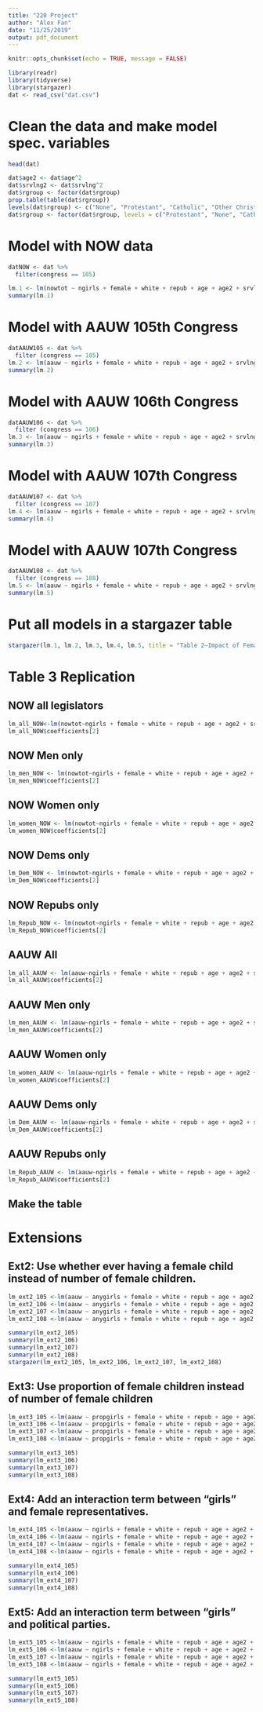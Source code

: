 ```yaml
---
title: "220 Project"
author: "Alex Fan"
date: "11/25/2019"
output: pdf_document
---
```


```r
knitr::opts_chunk$set(echo = TRUE, message = FALSE)
```

```r
library(readr)
library(tidyverse)
library(stargazer)
dat <- read_csv("dat.csv")
```

# Clean the data and make model spec. variables
```r
head(dat)

dat$age2 <- dat$age^2
dat$srvlng2 <- dat$srvlng^2
dat$rgroup <- factor(dat$rgroup)
prop.table(table(dat$rgroup))
levels(dat$rgroup) <- c("None", "Protestant", "Catholic", "Other Christian", "Other religion")
dat$rgroup <- factor(dat$rgroup, levels = c("Protestant", "None", "Catholic", "Other Christian", "Other religion"))

```

# Model with NOW data
```r
datNOW <- dat %>%
  filter(congress == 105)

lm.1 <- lm(nowtot ~ ngirls + female + white + repub + age + age2 + srvlng + srvlng2 + rgroup + demvote + factor(totchi) + factor(region), data = datNOW)
summary(lm.1)
```

# Model with AAUW 105th Congress
```r
datAAUW105 <- dat %>%
  filter (congress == 105)
lm.2 <- lm(aauw ~ ngirls + female + white + repub + age + age2 + srvlng + srvlng2 + rgroup + demvote + factor(totchi) + factor(region), data = datAAUW105)
summary(lm.2)
```

# Model with AAUW 106th Congress
```r
datAAUW106 <- dat %>%
  filter (congress == 106)
lm.3 <- lm(aauw ~ ngirls + female + white + repub + age + age2 + srvlng + srvlng2 + rgroup + demvote + factor(totchi) + factor(region), data = datAAUW106)
summary(lm.3)
```

# Model with AAUW 107th Congress
```r
datAAUW107 <- dat %>%
  filter (congress == 107)
lm.4 <- lm(aauw ~ ngirls + female + white + repub + age + age2 + srvlng + srvlng2 + rgroup + demvote + factor(totchi) + factor(region), data = datAAUW107)
summary(lm.4)
```

# Model with AAUW 107th Congress
```r
datAAUW108 <- dat %>%
  filter (congress == 108)
lm.5 <- lm(aauw ~ ngirls + female + white + repub + age + age2 + srvlng + srvlng2 + rgroup + demvote + factor(totchi) + factor(region), data = datAAUW108)
summary(lm.5)
```

# Put all models in a stargazer table
```r
stargazer(lm.1, lm.2, lm.3, lm.4, lm.5, title = "Table 2—Impact of Female Children on Legislator Voting on Women’s Issues")
```

\begin{table}[!htbp] \centering 
  \caption{Replication of Table 2—Impact of Female Children on Legislator Voting on Women’s Issues} 
  \label{} 
\begin{tabular}{@{\extracolsep{5pt}}lccccc} 
\\[-1.8ex]\hline 
\hline \\[-1.8ex] 
 & \multicolumn{5}{c}{\textit{Dependent variable:}} \\ 
\cline{2-6} 
\\[-1.8ex] & NOW & \multicolumn{4}{c}{AAUW} \\ 
\\[-1.8ex] & 105th & 105th & 106th & 107th & 108th \\ 
\\[-1.8ex] & (1) & (2) & (3) & (4) & (5)\\ 
\hline \\[-1.8ex] 
 Number of female children & 2.300$^{**}$ & 2.385$^{**}$ & 1.688 & 2.421$^{**}$ & 2.250$^{*}$ \\ 
  & (1.038) & (1.124) & (1.136) & (1.092) & (1.145) \\ 
  & & & & & \\ 
 Female & 10.838$^{***}$ & 9.194$^{***}$ & 10.440$^{***}$ & 7.564$^{***}$ & 6.909$^{**}$ \\ 
  & (2.690) & (2.910) & (2.881) & (2.618) & (2.730) \\ 
  & & & & & \\ 
 White & 1.860 & 0.144 & 2.594 & $-$2.626 & 1.939 \\ 
  & (3.451) & (3.676) & (3.833) & (3.150) & (3.211) \\ 
  & & & & & \\ 
 Republican & $-$44.903$^{***}$ & $-$60.468$^{***}$ & $-$55.927$^{***}$ & $-$63.216$^{***}$ & $-$63.932$^{***}$ \\ 
  & (2.109) & (2.280) & (2.335) & (2.120) & (2.436) \\ 
  & & & & & \\ 
 Age & 0.661 & 0.854 & 2.034$^{**}$ & 1.298 & 2.300$^{***}$ \\ 
  & (0.800) & (0.860) & (0.902) & (0.799) & (0.860) \\ 
  & & & & & \\ 
 Age squared & $-$0.006 & $-$0.006 & $-$0.018$^{**}$ & $-$0.012 & $-$0.021$^{**}$ \\ 
  & (0.008) & (0.008) & (0.009) & (0.007) & (0.008) \\ 
  & & & & & \\ 
 Service Length & 0.235 & $-$0.208 & $-$0.726$^{*}$ & $-$0.100 & $-$0.139 \\ 
  & (0.300) & (0.324) & (0.380) & (0.346) & (0.327) \\ 
  & & & & & \\ 
 Service length squared & $-$0.009 & 0.004 & 0.025$^{*}$ & $-$0.0002 & 0.004 \\ 
  & (0.010) & (0.011) & (0.013) & (0.011) & (0.010) \\ 
  & & & & & \\ 
 No religion & 7.262 & 5.671 & 5.353 & 7.027 & $-$7.137 \\ 
  & (7.022) & (7.606) & (7.791) & (7.176) & (7.499) \\ 
  & & & & & \\ 
 Catholic & $-$3.974$^{**}$ & $-$4.505$^{**}$ & $-$2.277 & $-$4.016$^{**}$ & $-$5.468$^{***}$ \\ 
  & (1.941) & (2.091) & (2.129) & (1.987) & (2.077) \\ 
  & & & & & \\ 
 Other Christian & 0.769 & 3.204 & 1.690 & 1.646 & 3.874 \\ 
  & (4.600) & (4.983) & (4.912) & (4.491) & (4.684) \\ 
  & & & & & \\ 
 Other religion & 10.866$^{***}$ & 9.683$^{**}$ & 11.890$^{***}$ & 10.286$^{***}$ & 3.156 \\ 
  & (3.752) & (4.047) & (4.343) & (3.785) & (3.959) \\ 
  & & & & & \\ 
 Democratic vote share in district & 84.158$^{***}$ & 62.148$^{***}$ & 57.437$^{***}$ & 56.206$^{***}$ & 66.950$^{***}$ \\ 
  & (10.869) & (11.568) & (12.018) & (9.092) & (10.889) \\ 
  & & & & & \\ 
\hline \\[-1.8ex] 
N & 430 & 434 & 434 & 434 & 433 \\ 
\hline 
\hline \\[-1.8ex] 
\textit{Note:}  & \multicolumn{5}{r}{$^{*}$p$<$0.1; $^{**}$p$<$0.05; $^{***}$p$<$0.01} \\ 
\end{tabular} 
\end{table}

# Table 3 Replication
## NOW all legislators
```r
lm_all_NOW<-lm(nowtot~ngirls + female + white + repub + age + age2 + srvlng + srvlng2+ rgroup + demvote + factor(totchi) + factor(region),data=datNOW)
lm_all_NOW$coefficients[2]
```

## NOW Men only
```r
lm_men_NOW <- lm(nowtot~ngirls + female + white + repub + age + age2 + srvlng + srvlng2+ rgroup + demvote + factor(totchi) + factor(region),data=datNOW, subset=female==0)
lm_men_NOW$coefficients[2]
```

## NOW Women only
```r
lm_women_NOW <- lm(nowtot~ngirls + female + white + repub + age + age2 + srvlng + srvlng2+ rgroup + demvote + factor(totchi) + factor(region),data=datNOW, subset=female==1)
lm_women_NOW$coefficients[2]
```

## NOW Dems only
```r
lm_Dem_NOW <- lm(nowtot~ngirls + female + white + repub + age + age2 + srvlng + srvlng2+ rgroup + demvote + factor(totchi) + factor(region),data=datNOW, subset=repub==0)
lm_Dem_NOW$coefficients[2]
```

## NOW Repubs only
```r
lm_Repub_NOW <- lm(nowtot~ngirls + female + white + repub + age + age2 + srvlng + srvlng2+ rgroup + demvote + factor(totchi) + factor(region),data=datNOW, subset=repub==1)
lm_Repub_NOW$coefficients[2]
```

## AAUW All
```r
lm_all_AAUW <- lm(aauw~ngirls + female + white + repub + age + age2 + srvlng + srvlng2+ rgroup + demvote + factor(totchi) + factor(region),data=datAAUW105)
lm_all_AAUW$coefficients[2]
```

## AAUW Men only
```r
lm_men_AAUW <- lm(aauw~ngirls + female + white + repub + age + age2 + srvlng + srvlng2+ rgroup + demvote + factor(totchi) + factor(region),data=datAAUW105, subset = female == 0)
lm_men_AAUW$coefficients[2]
```

## AAUW Women only
```r
lm_women_AAUW <- lm(aauw~ngirls + female + white + repub + age + age2 + srvlng + srvlng2+ rgroup + demvote + factor(totchi) + factor(region),data=datAAUW105, subset = female == 1)
lm_women_AAUW$coefficients[2]
```

## AAUW Dems only
```r
lm_Dem_AAUW <- lm(aauw~ngirls + female + white + repub + age + age2 + srvlng + srvlng2+ rgroup + demvote + factor(totchi) + factor(region),data=datAAUW105, subset = repub == 0)
lm_Dem_AAUW$coefficients[2]
```

## AAUW Repubs only
```r
lm_Repub_AAUW <- lm(aauw~ngirls + female + white + repub + age + age2 + srvlng + srvlng2+ rgroup + demvote + factor(totchi) + factor(region),data=datAAUW105, subset = repub == 1)
lm_Repub_AAUW$coefficients[2]
```

## Make the table

\begin{table}[!htbp] \centering 
  \caption{Replication of Table 3—Impact of Female Children on Legislator Voting on Women’s Issues, by Legislator Gender and Party} 
  \label{} 
  \textit{(Each cell presents the coefficient on number of daughters from a different regression)}
\begin{tabular}{lccccc} 
\\[-1.8ex]\hline 
\hline \\[-1.8ex] 
& & \multicolumn{2}{c}{\textit{Gender}} & \multicolumn{2}{c}{\textit{Party}} \\ 
\\[-1.8ex] Data Source & All Legislators & Men & Women & Democrats & Republicans \\ 
\hline \\[-1.8ex] 
 NOW, 105th Congress & 2.3$^{**}$ & 2.48$^{**}$ & -1.67 & 2.93$^{*}$ & 1.28$^{*}$ \\ 
  & (1.04) & (1.09) & (5.64) & (1.6) & (1.32) \\ 
  & [430] & [382] & [48] & [204] & [226] \\
  & & & & & \\ 
 AAUW, 105th Congress & 2.38$^{**}$ & 2.49$^{**}$ & -3.9 & 2.22 & 1.83 \\ 
  & (1.12) & (1.17) & (6.41) & (1.44) & (1.56) \\ 
  & [434] & [386] & [48] & [207] & [227] \\
  & & & & & \\ 
\hline 
\hline \\[-1.8ex] 
\textit{Note:}  & \multicolumn{5}{r}{$^{*}$p$<$0.1; $^{**}$p$<$0.05; $^{***}$p$<$0.01} \\ 
\end{tabular} 
\end{table}

# Extensions

## Ext2: Use whether ever having a female child instead of number of female children.
```r
lm_ext2_105 <-lm(aauw ~ anygirls + female + white + repub + age + age2 + srvlng + srvlng2 + rgroup + demvote + factor(totchi) + factor(region) , data = datAAUW105)
lm_ext2_106 <-lm(aauw ~ anygirls + female + white + repub + age + age2 + srvlng + srvlng2 + rgroup + demvote + factor(totchi) + factor(region) , data = datAAUW106)
lm_ext2_107 <-lm(aauw ~ anygirls + female + white + repub + age + age2 + srvlng + srvlng2 + rgroup + demvote + factor(totchi) + factor(region) , data = datAAUW107)
lm_ext2_108 <-lm(aauw ~ anygirls + female + white + repub + age + age2 + srvlng + srvlng2 + rgroup + demvote + factor(totchi) + factor(region) , data = datAAUW108)

summary(lm_ext2_105)
summary(lm_ext2_106)
summary(lm_ext2_107)
summary(lm_ext2_108)
stargazer(lm_ext2_105, lm_ext2_106, lm_ext2_107, lm_ext2_108)
```

\begin{table}[!htbp] \centering 
  \caption{Impact of Having Any Female Children on Legislator Voting on Women’s Issues} 
  \label{} 
\begin{tabular}{@{\extracolsep{5pt}}lcccc} 
\\[-1.8ex]\hline 
\hline \\[-1.8ex] 
 & \multicolumn{4}{c}{\textit{Dependent variable:}} \\ 
\cline{2-5} 
\\[-1.8ex] & \multicolumn{4}{c}{AAUW} \\ 
\\[-1.8ex] & (1) & (2) & (3) & (4)\\ 
\hline \\[-1.8ex] 
 Has Female Child & 4.400$^{*}$ & 3.252 & 2.318 & 1.609 \\ 
  & (2.661) & (2.565) & (2.396) & (2.468) \\ 
  & & & & \\ 
 Female & 9.174$^{***}$ & 10.456$^{***}$ & 7.503$^{***}$ & 6.907$^{**}$ \\ 
  & (2.918) & (2.883) & (2.631) & (2.743) \\ 
  & & & & \\ 
 White  & 0.035 & 2.538 & $-$2.744 & 1.794 \\ 
  & (3.683) & (3.837) & (3.165) & (3.226) \\ 
  & & & & \\ 
 Republican & $-$60.542$^{***}$ & $-$56.008$^{***}$ & $-$63.410$^{***}$ & $-$63.919$^{***}$ \\ 
  & (2.285) & (2.337) & (2.129) & (2.448) \\ 
  & & & & \\ 
 Age & 0.834 & 2.001$^{**}$ & 1.353$^{*}$ & 2.312$^{***}$ \\ 
  & (0.863) & (0.903) & (0.803) & (0.864) \\ 
  & & & & \\ 
 Age squared & $-$0.006 & $-$0.018$^{**}$ & $-$0.012 & $-$0.021$^{**}$ \\ 
  & (0.008) & (0.009) & (0.007) & (0.008) \\ 
  & & & & \\ 
 Service Length & $-$0.239 & $-$0.748$^{*}$ & $-$0.092 & $-$0.127 \\ 
  & (0.324) & (0.381) & (0.349) & (0.328) \\ 
  & & & & \\ 
 Service Length squared & 0.004 & 0.026$^{**}$ & $-$0.001 & 0.004 \\ 
  & (0.011) & (0.013) & (0.011) & (0.010) \\ 
  & & & & \\ 
 No Religion & 5.492 & 4.782 & 6.681 & $-$7.286 \\ 
  & (7.626) & (7.804) & (7.221) & (7.541) \\ 
  & & & & \\ 
 Catholic & $-$4.613$^{**}$ & $-$2.323 & $-$3.969$^{**}$ & $-$5.356$^{**}$ \\ 
  & (2.095) & (2.130) & (1.997) & (2.085) \\ 
  & & & & \\ 
 Other Christian & 3.085 & 1.336 & 1.136 & 3.422 \\ 
  & (4.998) & (4.932) & (4.516) & (4.707) \\ 
  & & & & \\ 
 Other religion & 9.506$^{**}$ & 11.705$^{***}$ & 10.274$^{***}$ & 3.278 \\ 
  & (4.059) & (4.345) & (3.805) & (3.976) \\ 
  & & & & \\ 
 Democrative vote share in district & 62.510$^{***}$ & 57.591$^{***}$ & 56.325$^{***}$ & 67.648$^{***}$ \\ 
  & (11.594) & (12.025) & (9.148) & (10.962) \\ 
  & & & & \\ 
\hline \\[-1.8ex] 
Observations & 434 & 434 & 434 & 433 \\ 
R$^{2}$ & 0.839 & 0.814 & 0.864 & 0.857 \\ 
Adjusted R$^{2}$ & 0.827 & 0.800 & 0.853 & 0.846 \\ 
\hline 
\hline \\[-1.8ex] 
\textit{Note:}  & \multicolumn{4}{r}{$^{*}$p$<$0.1; $^{**}$p$<$0.05; $^{***}$p$<$0.01} \\ 
\end{tabular} 
\end{table} 

## Ext3: Use proportion of female children instead of number of female children
```r
lm_ext3_105 <-lm(aauw ~ propgirls + female + white + repub + age + age2 + srvlng + srvlng2 + rgroup + demvote + factor(totchi) + factor(region) , data = datAAUW105)
lm_ext3_106 <-lm(aauw ~ propgirls + female + white + repub + age + age2 + srvlng + srvlng2 + rgroup + demvote + factor(totchi) + factor(region) , data = datAAUW106)
lm_ext3_107 <-lm(aauw ~ propgirls + female + white + repub + age + age2 + srvlng + srvlng2 + rgroup + demvote + factor(totchi) + factor(region) , data = datAAUW107)
lm_ext3_108 <-lm(aauw ~ propgirls + female + white + repub + age + age2 + srvlng + srvlng2 + rgroup + demvote + factor(totchi) + factor(region) , data = datAAUW108)

summary(lm_ext3_105)
summary(lm_ext3_106)
summary(lm_ext3_107)
summary(lm_ext3_108)
```

## Ext4: Add an interaction term between “girls” and female representatives.
```r
lm_ext4_105 <-lm(aauw ~ ngirls + female + white + repub + age + age2 + srvlng + srvlng2 + rgroup + demvote + ngirls*female + factor(totchi) + factor(region) , data = datAAUW105)
lm_ext4_106 <-lm(aauw ~ ngirls + female + white + repub + age + age2 + srvlng + srvlng2 + rgroup + demvote + ngirls*female + factor(totchi) + factor(region) , data = datAAUW106)
lm_ext4_107 <-lm(aauw ~ ngirls + female + white + repub + age + age2 + srvlng + srvlng2 + rgroup + demvote + ngirls*female + factor(totchi) + factor(region) , data = datAAUW107)
lm_ext4_108 <-lm(aauw ~ ngirls + female + white + repub + age + age2 + srvlng + srvlng2 + rgroup + demvote + ngirls*female + factor(totchi) + factor(region) , data = datAAUW108)

summary(lm_ext4_105)
summary(lm_ext4_106)
summary(lm_ext4_107)
summary(lm_ext4_108)
```

## Ext5: Add an interaction term between “girls” and political parties.
```r
lm_ext5_105 <-lm(aauw ~ ngirls + female + white + repub + age + age2 + srvlng + srvlng2 + rgroup + demvote + ngirls*repub + factor(totchi) + factor(region) , data = datAAUW105)
lm_ext5_106 <-lm(aauw ~ ngirls + female + white + repub + age + age2 + srvlng + srvlng2 + rgroup + demvote + ngirls*repub + factor(totchi) + factor(region) , data = datAAUW106)
lm_ext5_107 <-lm(aauw ~ ngirls + female + white + repub + age + age2 + srvlng + srvlng2 + rgroup + demvote + ngirls*repub + factor(totchi) + factor(region) , data = datAAUW107)
lm_ext5_108 <-lm(aauw ~ ngirls + female + white + repub + age + age2 + srvlng + srvlng2 + rgroup + demvote + ngirls*repub + factor(totchi) + factor(region) , data = datAAUW108)

summary(lm_ext5_105)
summary(lm_ext5_106)
summary(lm_ext5_107)
summary(lm_ext5_108)
```
